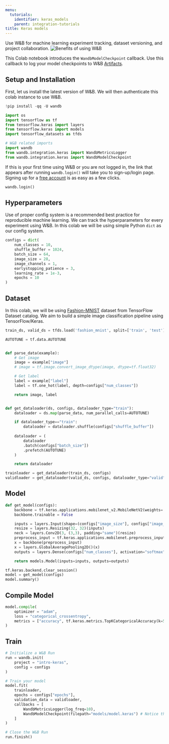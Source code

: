 ```yaml
---
menu:
  tutorials:
    identifier: keras_models
    parent: integration-tutorials
title: Keras models
---
```


<Card title="Try in Colab" href="https://colab.research.google.com/github/wandb/examples/blob/master/colabs/keras/Use_WandbModelCheckpoint_in_your_Keras_workflow.ipynb" icon="python"/>
Use W&B for machine learning experiment tracking, dataset versioning, and project collaboration.

<Frame>
    <img src="/images/tutorials/huggingface-why.png" alt="Benefits of using W&B"  />
</Frame>

This Colab notebook introduces the `WandbModelCheckpoint` callback. Use this callback to log your model checkpoints to W&B [Artifacts](/guides/artifacts/).

## Setup and Installation

First, let us install the latest version of W&B. We will then authenticate this colab instance to use W&B.


```python
!pip install -qq -U wandb
```


```python
import os
import tensorflow as tf
from tensorflow.keras import layers
from tensorflow.keras import models
import tensorflow_datasets as tfds

# W&B related imports
import wandb
from wandb.integration.keras import WandbMetricsLogger
from wandb.integration.keras import WandbModelCheckpoint
```

If this is your first time using W&B or you are not logged in, the link that appears after running `wandb.login()` will take you to sign-up/login page. Signing up for a [free account](https://wandb.ai/signup) is as easy as a few clicks.


```python
wandb.login()
```

## Hyperparameters

Use of proper config system is a recommended best practice for reproducible machine learning. We can track the hyperparameters for every experiment using W&B. In this colab we will be using simple Python `dict` as our config system.


```python
configs = dict(
    num_classes = 10,
    shuffle_buffer = 1024,
    batch_size = 64,
    image_size = 28,
    image_channels = 1,
    earlystopping_patience = 3,
    learning_rate = 1e-3,
    epochs = 10
)
```

## Dataset

In this colab, we will be using [Fashion-MNIST](https://www.tensorflow.org/datasets/catalog/fashion_mnist) dataset from TensorFlow Dataset catalog. We aim to build a simple image classification pipeline using TensorFlow/Keras.


```python
train_ds, valid_ds = tfds.load('fashion_mnist', split=['train', 'test'])
```


```python
AUTOTUNE = tf.data.AUTOTUNE


def parse_data(example):
    # Get image
    image = example["image"]
    # image = tf.image.convert_image_dtype(image, dtype=tf.float32)

    # Get label
    label = example["label"]
    label = tf.one_hot(label, depth=configs["num_classes"])

    return image, label


def get_dataloader(ds, configs, dataloader_type="train"):
    dataloader = ds.map(parse_data, num_parallel_calls=AUTOTUNE)

    if dataloader_type=="train":
        dataloader = dataloader.shuffle(configs["shuffle_buffer"])
      
    dataloader = (
        dataloader
        .batch(configs["batch_size"])
        .prefetch(AUTOTUNE)
    )

    return dataloader
```


```python
trainloader = get_dataloader(train_ds, configs)
validloader = get_dataloader(valid_ds, configs, dataloader_type="valid")
```

## Model


```python
def get_model(configs):
    backbone = tf.keras.applications.mobilenet_v2.MobileNetV2(weights='imagenet', include_top=False)
    backbone.trainable = False

    inputs = layers.Input(shape=(configs["image_size"], configs["image_size"], configs["image_channels"]))
    resize = layers.Resizing(32, 32)(inputs)
    neck = layers.Conv2D(3, (3,3), padding="same")(resize)
    preprocess_input = tf.keras.applications.mobilenet.preprocess_input(neck)
    x = backbone(preprocess_input)
    x = layers.GlobalAveragePooling2D()(x)
    outputs = layers.Dense(configs["num_classes"], activation="softmax")(x)

    return models.Model(inputs=inputs, outputs=outputs)
```


```python
tf.keras.backend.clear_session()
model = get_model(configs)
model.summary()
```

## Compile Model


```python
model.compile(
    optimizer = "adam",
    loss = "categorical_crossentropy",
    metrics = ["accuracy", tf.keras.metrics.TopKCategoricalAccuracy(k=5, name='top@5_accuracy')]
)
```

## Train


```python
# Initialize a W&B Run
run = wandb.init(
    project = "intro-keras",
    config = configs
)

# Train your model
model.fit(
    trainloader,
    epochs = configs["epochs"],
    validation_data = validloader,
    callbacks = [
        WandbMetricsLogger(log_freq=10),
        WandbModelCheckpoint(filepath="models/model.keras") # Notice the use of WandbModelCheckpoint here
    ]
)

# Close the W&B Run
run.finish()
```
